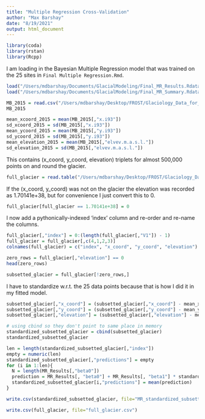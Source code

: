 ```yaml
---
title: "Multiple Regression Cross-Validation"
author: "Max Barshay"
date: "8/19/2021"
output: html_document
---
```


```r
library(coda)
library(rstan)
library(Rcpp)
```

I am loading in the Bayesian Multiple Regression model that was trained on the 25 sites in `Final Multiple Regression.Rmd`.

```r
load("/Users/mdbarshay/Documents/GlacialModeling/Final_MR_Results.Rdata")
load("/Users/mdbarshay/Documents/GlacialModeling/Final_MR_Summary.Rdata")
```


```r
MB_2015 = read.csv("/Users/mdbarshay/Desktop/FROST/Glaciology_Data_for_Max/mb_by_year/Mass_balance_data-2015.csv")
MB_2015
```


```r
mean_xcoord_2015 = mean(MB_2015[,"x.i93"])
sd_xcoord_2015 = sd(MB_2015[,"x.i93"])
mean_ycoord_2015 = mean(MB_2015[,"y.i93"])
sd_ycoord_2015 = sd(MB_2015[,"y.i93"])
mean_elevation_2015 = mean(MB_2015[,"elvev.m.a.s.l."])
sd_elevation_2015 = sd(MB_2015[,"elvev.m.a.s.l."])
```


This contains (x_coord, y_coord, elevation) triplets for almost 500,000 points on and round the glacier. 

```r
full_glacier = read.table("/Users/mdbarshay/Desktop/FROST/Glaciology_Data_for_Max/LaJokull-2015-maiWV100x100.dat", sep=" ")
```


If the (x_coord, y_coord) was not on the glacier the elevation was recorded as 1.70141e+38, but for convenience I just convert this to 0. 

```r
full_glacier[full_glacier == 1.70141e+38] = 0
```

I now add a pythonically-indexed 'index' column and re-order and re-name the columns.

```r
full_glacier[,"index"] = 0:(length(full_glacier[,"V1"]) - 1)
full_glacier = full_glacier[,c(4,1,2,3)]
colnames(full_glacier) = c("index", "x_coord", "y_coord", "elevation")
```

```r
zero_rows = full_glacier[,"elevation"] == 0
head(zero_rows)
```

```r
subsetted_glacier = full_glacier[!zero_rows,]
```


I have to standardize w.r.t. the 25 data points because that is how I did it in my fitted model.

```r
subsetted_glacier[,"x_coord"] = (subsetted_glacier[,"x_coord"] - mean_xcoord_2015) / sd_xcoord_2015
subsetted_glacier[,"y_coord"] = (subsetted_glacier[,"y_coord"] - mean_ycoord_2015) / sd_ycoord_2015
subsetted_glacier[,"elevation"] = (subsetted_glacier[,"elevation"] - mean_elevation_2015) / sd_elevation_2015
```

```r
# using cbind so they don't point to same place in memory
standardized_subsetted_glacier = cbind(subsetted_glacier)
standardized_subsetted_glacier
```



```r
len = length(standardized_subsetted_glacier[,"index"])
empty = numeric(len)
standardized_subsetted_glacier[,"predictions"] = empty
for (i in 1:len){
  N = length(MR_Results[,"beta0"])
  prediction = MR_Results[, "beta0"] + MR_Results[, "beta1"] * standardized_subsetted_glacier[i,"x_coord"] + MR_Results[, "beta2"] * standardized_subsetted_glacier[i,"y_coord"] + MR_Results[, "beta3"] * standardized_subsetted_glacier[i,"elevation"] + (rt(N, MR_Results[,"nu"]) * MR_Results[,"sigma"])
  standardized_subsetted_glacier[i,"predictions"] = mean(prediction)
}

```


```r
write.csv(standardized_subsetted_glacier, file="MR_standardized_subsetted_glacier.csv")
```

```r
write.csv(full_glacier, file="full_glacier.csv")
```

